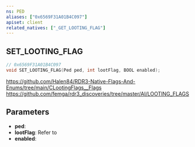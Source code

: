 ```yaml
---
ns: PED
aliases: ["0x6569F31A01B4C097"]
apiset: client
related_natives: ["_GET_LOOTING_FLAG"]
---
```

## SET_LOOTING_FLAG

```c
// 0x6569F31A01B4C097
void SET_LOOTING_FLAG(Ped ped, int lootFlag, BOOL enabled);
```

https://github.com/Halen84/RDR3-Native-Flags-And-Enums/tree/main/CLootingFlags__Flags
https://github.com/femga/rdr3_discoveries/tree/master/AI/LOOTING_FLAGS

## Parameters
* **ped**:
* **lootFlag**: Refer to <EmbeddedEnum name="CLootingFlags__Flags" />
* **enabled**: